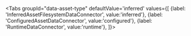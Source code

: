 
<Tabs
  groupId="data-asset-type"
  defaultValue='inferred'
  values={[
  {label: 'InferredAssetFilesystemDataConnector', value:'inferred'},
  {label: 'ConfiguredAssetDataConnector', value:'configured'},
  {label: 'RuntimeDataConnector', value:'runtime'},
  ]}>

  <TabItem value="inferred">

<TabDataConnectorExampleConfigurationsInferred />

  </TabItem>
  <TabItem value="configured">

<TabDataConnectorExampleConfigurationsConfigured />

  </TabItem>
  <TabItem value="runtime">

<TabDataConnectorExampleConfigurationsRuntime />

  </TabItem>
  </Tabs>
